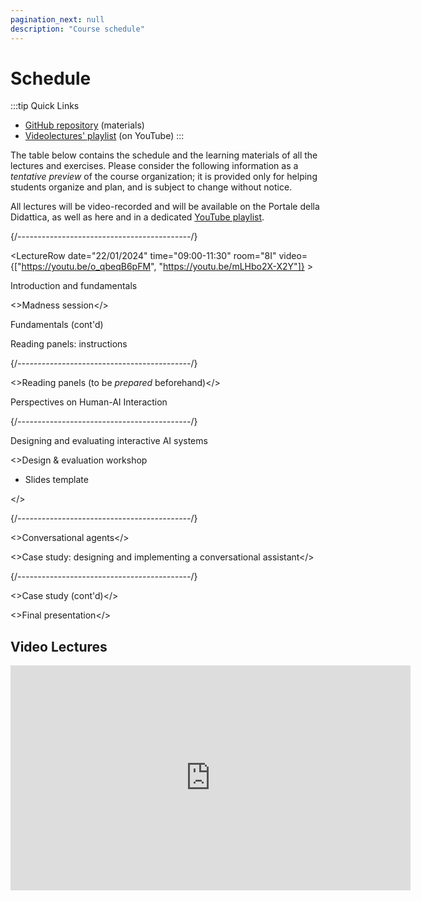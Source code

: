 ```yaml
---
pagination_next: null
description: "Course schedule"
---
```



# Schedule

:::tip Quick Links
* [GitHub repository](https://github.com/elite-polito/2024-haii-materials) (materials)
* [Videolectures' playlist](https://www.youtube.com/playlist?list=PLs7DWGc_wmwRRpqbvV-kSzGkoWfUlIDcq) (on YouTube)
:::

The table below contains the schedule and the learning materials of all the lectures and exercises. Please consider the following information as a _tentative preview_ of the course organization; it is provided only for helping students organize and plan, and is subject to change without notice.

All lectures will be video-recorded and will be available on the Portale della Didattica, as well as here and in a dedicated [YouTube playlist](https://www.youtube.com/playlist?list=PLs7DWGc_wmwRRpqbvV-kSzGkoWfUlIDcq).

<LectureTable defaultTeacher="Luigi De Russis" defaultType="Lecture" showMaterial={false} showRoom={true} language='EN'>

<LectureDivider topic='Class #1'/>{/*-------------------------------------------*/}

<LectureRow
    date="22/01/2024" time="09:00-11:30"
    room="8I" video={["https://youtu.be/o_qbeqB6pFM", "https://youtu.be/mLHbo2X-X2Y"]}
    >
    <p><Link to="https://elite.polito.it/2024-haii-materials/slides/01-intro.pdf" title="Introduction to human-centered AI and to the course">Introduction and fundamentals</Link></p>
    <>Madness session</>
</LectureRow>

<LectureRow
    date="22/01/2024" time="11:30-13:00"
    room="8I" video="https://youtu.be/SGUZGJiLw9M"
    >
    <p>Fundamentals (cont'd)</p>
    <Link to="https://elite.polito.it/2024-haii-materials/exercises/01-reading-panels.pdf" title="Instructions for preparing the panels">Reading panels: instructions</Link>
</LectureRow>

<LectureDivider topic='Class #2'/>{/*-------------------------------------------*/}

<LectureRow
    date="26/01/2024" time="09:00-11:00"
    room="8I" type="Exercise"
    >
    <>Reading panels (to be <em>prepared</em> beforehand)</>
</LectureRow>

<LectureRow
    date="26/01/2024" time="11:00-13:00"
    room="8I" video="https://youtu.be/asBo7j56bZY"
    >
    <Link to="https://elite.polito.it/2024-haii-materials/slides/02-perspectives-on-HAII.pdf" title="Different perspectives about humans and AI">Perspectives on Human-AI Interaction</Link>
</LectureRow>

<LectureDivider topic='Class #3'/>{/*-------------------------------------------*/}

<LectureRow
    date="31/01/2024" time="09:00-11:00"
    room="8I" teacher="Alberto Monge Roffarello" video="https://youtu.be/nZ-ChMg7Cuw"
    >
    <Link to="https://elite.polito.it/2024-haii-materials/slides/03-designing-systems.pdf" title="Designing People+AI Systems">Designing and evaluating interactive AI systems</Link>
</LectureRow>

<LectureRow
    date="31/01/2024" time="11:00-13:00"
    room="8I" type="Exercise" teacher="Alberto Monge Roffarello" 
    >
    <><Link to="https://elite.polito.it/2024-haii-materials/exercises/02-design-workshop.pdf" title="Design Workshop">Design & evaluation workshop</Link>
    <ul><li><Link to="https://elite.polito.it/2024-haii-materials/exercises/02-design-workshop.pptx">Slides template</Link></li></ul></>
</LectureRow>

<LectureDivider topic='Class #4'/>{/*-------------------------------------------*/}

<LectureRow
    date="06/02/2024" time="09:00-10:00"
    room="8I" teacher="Alberto Monge Roffarello"
    >
    <>Conversational agents</>
</LectureRow>

<LectureRow
    date="06/02/2024" time="10:00-13:00"
    room="8I" type="Exercise" teacher="Alberto Monge Roffarello"
    >
    <>Case study: designing and implementing a conversational assistant</>
</LectureRow>

<LectureDivider topic='Class #5'/>{/*-------------------------------------------*/}

<LectureRow
    date="12/02/2024" time="09:00-11:00"
    room="8I" type="Exercise" teacher="Alberto Monge Roffarello"
    >
    <>Case study (cont'd)</>
</LectureRow>

<LectureRow
    date="12/02/2024" time="11:00-13:00"
    room="8I" type="Exercise" teacher="Alberto Monge Roffarello, Luigi De Russis"
    >
    <>Final presentation</>
</LectureRow>

</LectureTable>


## Video Lectures
<iframe width="640" height="360" src="https://www.youtube-nocookie.com/embed/videoseries?si=kBtOCy926y6MkVEj&amp;list=PLs7DWGc_wmwRRpqbvV-kSzGkoWfUlIDcq" title="YouTube video player" frameborder="0" allow="accelerometer; autoplay; clipboard-write; encrypted-media; gyroscope; picture-in-picture; web-share" allowfullscreen></iframe>